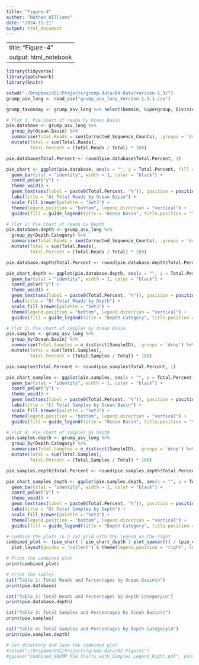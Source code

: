 ```yaml
---
title: "Figure-4"
author: "Nathan WIlliams"
date: "2024-11-21"
output: html_document
---
```


---
title: "Figure-4"
output: html_notebook
---

```r
library(tidyverse)
library(patchwork)
library(knitr)
```

```r
setwd("~/Dropbox/USC/Projects/grump.data/04-Data/version-1.3/")
grump_asv_long <- read_csv("grump_asv_long_version-1.3.1.csv")
```

```r
grump_taxonomy <- grump_asv_long %>% select(Domain, Supergroup, Division, Phylum, Class, Order, Family, Genus, Species, ProPortal_ASV_Ecotype, Sequence_Type, ASV_hash, ASV) %>% distinct(ASV, .keep_all = TRUE)
```

```r
# Plot 1: Pie Chart of reads by Ocean Basin
pie.database <- grump_asv_long %>%
  group_by(Ocean.Basin) %>%
  summarise(Total.Reads = sum(Corrected_Sequence_Counts), .groups = 'drop') %>%
  mutate(Total = sum(Total.Reads),
         Total.Percent = (Total.Reads / Total) * 100)

pie.database$Total.Percent <- round(pie.database$Total.Percent, 1)

pie_chart <- ggplot(pie.database, aes(x = "", y = Total.Percent, fill = Ocean.Basin)) +
  geom_bar(stat = "identity", width = 1, color = "black") +
  coord_polar("y") +
  theme_void() +
  geom_text(aes(label = paste0(Total.Percent, "%")), position = position_stack(vjust = 0.5)) +
  labs(title = "A) Total Reads by Ocean Basin") +
  scale_fill_brewer(palette = "Set3") +
  theme(legend.position = "bottom", legend.direction = "vertical") +
  guides(fill = guide_legend(title = "Ocean Basin", title.position = "top", title.hjust = 0.5))

# Plot 2: Pie Chart of reads by Depth
pie.database.depth <- grump_asv_long %>%
  group_by(Depth.Category) %>%
  summarise(Total.Reads = sum(Corrected_Sequence_Counts), .groups = 'drop') %>%
  mutate(Total = sum(Total.Reads),
         Total.Percent = (Total.Reads / Total) * 100)

pie.database.depth$Total.Percent <- round(pie.database.depth$Total.Percent, 1)

pie_chart_depth <- ggplot(pie.database.depth, aes(x = "", y = Total.Percent, fill = Depth.Category)) +
  geom_bar(stat = "identity", width = 1, color = "black") +
  coord_polar("y") +
  theme_void() +
  geom_text(aes(label = paste0(Total.Percent, "%")), position = position_stack(vjust = 0.5)) +
  labs(title = "B) Total Reads by Depth") +
  scale_fill_brewer(palette = "Set3") +
  theme(legend.position = "bottom", legend.direction = "vertical") +
  guides(fill = guide_legend(title = "Depth Category", title.position = "top", title.hjust = 0.5))

# Plot 3: Pie Chart of samples by Ocean Basin
pie.samples <- grump_asv_long %>%
  group_by(Ocean.Basin) %>%
  summarise(Total.Samples = n_distinct(SampleID), .groups = 'drop') %>%
  mutate(Total = sum(Total.Samples),
         Total.Percent = (Total.Samples / Total) * 100)

pie.samples$Total.Percent <- round(pie.samples$Total.Percent, 1)

pie_chart_samples <- ggplot(pie.samples, aes(x = "", y = Total.Percent, fill = Ocean.Basin)) +
  geom_bar(stat = "identity", width = 1, color = "black") +
  coord_polar("y") +
  theme_void() +
  geom_text(aes(label = paste0(Total.Percent, "%")), position = position_stack(vjust = 0.5)) +
  labs(title = "C) Total Samples by Ocean Basin") +
  scale_fill_brewer(palette = "Set3") +
  theme(legend.position = "bottom", legend.direction = "vertical") +
  guides(fill = guide_legend(title = "Ocean Basin", title.position = "top", title.hjust = 0.5))

# Plot 4: Pie Chart of samples by Depth
pie.samples.depth <- grump_asv_long %>%
  group_by(Depth.Category) %>%
  summarise(Total.Samples = n_distinct(SampleID), .groups = 'drop') %>%
  mutate(Total = sum(Total.Samples),
         Total.Percent = (Total.Samples / Total) * 100)

pie.samples.depth$Total.Percent <- round(pie.samples.depth$Total.Percent, 1)

pie_chart_samples_depth <- ggplot(pie.samples.depth, aes(x = "", y = Total.Percent, fill = Depth.Category)) +
  geom_bar(stat = "identity", width = 1, color = "black") +
  coord_polar("y") +
  theme_void() +
  geom_text(aes(label = paste0(Total.Percent, "%")), position = position_stack(vjust = 0.5)) +
  labs(title = "D) Total Samples by Depth") +
  scale_fill_brewer(palette = "Set3") +
  theme(legend.position = "bottom", legend.direction = "vertical") +
  guides(fill = guide_legend(title = "Depth Category", title.position = "top", title.hjust = 0.5))

# Combine the plots in a 2x2 grid with the legend on the right
combined_plot <- (pie_chart | pie_chart_depth | plot_spacer()) / (pie_chart_samples | pie_chart_samples_depth | plot_spacer()) +
  plot_layout(guides = 'collect') & theme(legend.position = 'right', legend.box = "vertical")

# Print the combined plot
print(combined_plot)

# Print the tables
cat("Table 1: Total Reads and Percentages by Ocean Basin\n")
print(pie.database)

cat("Table 2: Total Reads and Percentages by Depth Category\n")
print(pie.database.depth)

cat("Table 3: Total Samples and Percentages by Ocean Basin\n")
print(pie.samples)

cat("Table 4: Total Samples and Percentages by Depth Category\n")
print(pie.samples.depth)

# Set directory and save the combined plot
#setwd("~/Dropbox/USC/Projects/grump.data/02-Figures")
#ggsave("Combined_GRUMP_Pie_Charts_with_Samples_Legend_Right.pdf", plot = combined_plot, width = 16, height = 8)
```